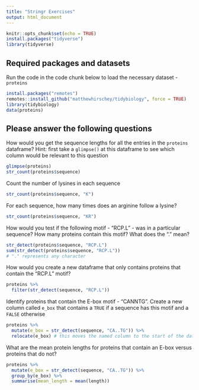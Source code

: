 ```yaml
---
title: "Stringr Exercises"
output: html_document
---
```


```r
knitr::opts_chunk$set(echo = TRUE)
install.packages("tidyverse")
library(tidyverse)
```

## Required packages and datasets

Run the code in the code chunk below to load the necessary dataset -  `proteins`

```r
install.packages("remotes")
remotes::install_github("matthewhirschey/tidybiology", force = TRUE)
library(tidybiology)
data(proteins)
```

## Please answer the following questions

How would you get the sequence lengths for all the entries in the `proteins` dataframe? Hint: first take a `glimpse()` at this dataframe to see which column would be relevant to this question
```r
glimpse(proteins)
str_count(proteins$sequence)
```

Count the number of lysines in each sequence
```r
str_count(proteins$sequence, "K")
```

For each sequence, how many times does an arginine follow a lysine?
```r
str_count(proteins$sequence, "KR")
```

How would you test if the following motif - "RCP.L" - was in a particular sequence? How many proteins contain this motif? What does the "." mean?
```r
str_detect(proteins$sequence, "RCP.L")
sum(str_detect(proteins$sequence, "RCP.L"))
# "." represents any character
```

How would you create a new dataframe that only contains proteins that contain the "RCP.L" motif?
```r
proteins %>% 
  filter(str_detect(sequence, "RCP.L"))
```

Identify proteins that contain the E-box motif - "CANNTG". Create a new column called `e_box` that contains a `TRUE` if a sequence has this motif and a `FALSE` otherwise
```r
proteins %>% 
  mutate(e_box = str_detect(sequence, "CA..TG")) %>% 
  relocate(e_box) # this moves the named column to the start of the data frame
```

What are the mean protein lengths for proteins that contain an E-box versus proteins that do not?
```r
proteins %>% 
  mutate(e_box = str_detect(sequence, "CA..TG")) %>% 
  group_by(e_box) %>% 
  summarise(mean_length = mean(length))
```


